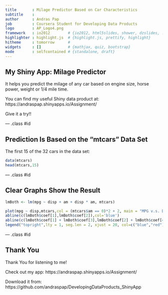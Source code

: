 ```yaml
---
title       : Milage Predictor Based on Car Characteristics
subtitle    : 
author      : Andras Pap 
job         : Coursera Student for Developing Data Products
logo        : AP_Logo4.png
framework   : io2012        # {io2012, html5slides, shower, dzslides, ...}
highlighter : highlight.js  # {highlight.js, prettify, highlight}
hitheme     : tomorrow      # 
widgets     : []            # {mathjax, quiz, bootstrap}
mode        : selfcontained # {standalone, draft}
---
```


## My Shiny App: Milage Predictor

It helps you predict the milage of any car based on engine size, horse power, weight or 1/4 mile time.

You can find my useful Shiny data product at: https://andraspap.shinyapps.io/Assignment/

Give it a try!!

--- .class #id 

## Prediction Is Based on the "mtcars" Data Set
The first 15 of the 32 cars in the data set:
```r
data(mtcars)
head(mtcars,15)
```

--- .class #id 

## Clear Graphs Show the Result

```r
lmBoth <- lm(mpg ~ disp + am + disp * am, mtcars)

plot(mpg ~ disp,mtcars,col = (mtcars$am == 0)*2 + 2, main = "MPG v.s. Displacement", ylab = "mpg", xlab = "Displacement (cu in.)")
abline(c(lmBoth$coef[1],lmBoth$coef[2]),col='blue')		
abline(c(lmBoth$coef[1] + lmBoth$coef[3],lmBoth$coef[2] + lmBoth$coef[4]),col='red')
legend("topright",lty = 1, seg.len = 2, xjust = 20, col=c("blue","red"),legend = c("automatic","manual"))
```

--- .class #id 

## Thank You


Thank You for listening to me!

Check out my app: https://andraspap.shinyapps.io/Assignment/

Download it from: https://github.com/andraspap/DevelopingDataProducts_ShinyApp



